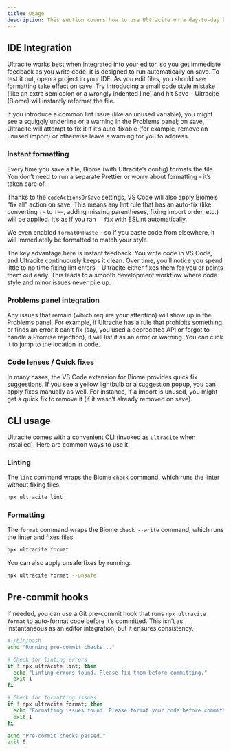 ```yaml
---
title: Usage
description: This section covers how to use Ultracite on a day-to-day basis — covering the command-line interface, editor integration details, and typical workflows.
---
```


## IDE Integration

Ultracite works best when integrated into your editor, so you get immediate feedback as you write code. It is designed to run automatically on save. To test it out, open a project in your IDE. As you edit files, you should see formatting take effect on save. Try introducing a small code style mistake (like an extra semicolon or a wrongly indented line) and hit Save – Ultracite (Biome) will instantly reformat the file.

If you introduce a common lint issue (like an unused variable), you might see a squiggly underline or a warning in the Problems panel; on save, Ultracite will attempt to fix it if it’s auto-fixable (for example, remove an unused import) or otherwise leave a warning for you to address.

### Instant formatting

Every time you save a file, Biome (with Ultracite’s config) formats the file. You don’t need to run a separate Prettier or worry about formatting – it’s taken care of.

Thanks to the `codeActionsOnSave` settings, VS Code will also apply Biome’s “fix all” action on save. This means any lint rule that has an auto-fix (like converting `!=` to `!==`, adding missing parentheses, fixing import order, etc.) will be applied. It’s as if you ran `--fix` with ESLint automatically.

We even enabled `formatOnPaste` – so if you paste code from elsewhere, it will immediately be formatted to match your style.

The key advantage here is instant feedback. You write code in VS Code, and Ultracite continuously keeps it clean. Over time, you’ll notice you spend little to no time fixing lint errors – Ultracite either fixes them for you or points them out early. This leads to a smooth development workflow where code style and minor issues never pile up.

### Problems panel integration

Any issues that remain (which require your attention) will show up in the Problems panel. For example, if Ultracite has a rule that prohibits something or finds an error it can’t fix (say, you used a deprecated API or forgot to handle a Promise rejection), it will list it as an error or warning. You can click it to jump to the location in code.

### Code lenses / Quick fixes

In many cases, the VS Code extension for Biome provides quick fix suggestions. If you see a yellow lightbulb or a suggestion popup, you can apply fixes manually as well. For instance, if a import is unused, you might get a quick fix to remove it (if it wasn’t already removed on save).

## CLI usage

Ultracite comes with a convenient CLI (invoked as `ultracite` when installed). Here are common ways to use it.

### Linting

The `lint` command wraps the Biome `check` command, which runs the linter without fixing files.

```bash title="Terminal"
npx ultracite lint
```

### Formatting

The `format` command wraps the Biome `check --write` command, which runs the linter and fixes files.

```bash title="Terminal"
npx ultracite format
```

You can also apply unsafe fixes by running:

```bash title="Terminal"
npx ultracite format --unsafe
```


## Pre-commit hooks

If needed, you can use a Git pre-commit hook that runs `npx ultracite format` to auto-format code before it’s committed. This isn’t as instantaneous as an editor integration, but it ensures consistency.

```bash title=".git/hooks/pre-commit"
#!/bin/bash
echo "Running pre-commit checks..."

# Check for linting errors
if ! npx ultracite lint; then
  echo "Linting errors found. Please fix them before committing."
  exit 1
fi

# Check for formatting issues
if ! npx ultracite format; then
  echo "Formatting issues found. Please format your code before committing."
  exit 1
fi

echo "Pre-commit checks passed."
exit 0
```
